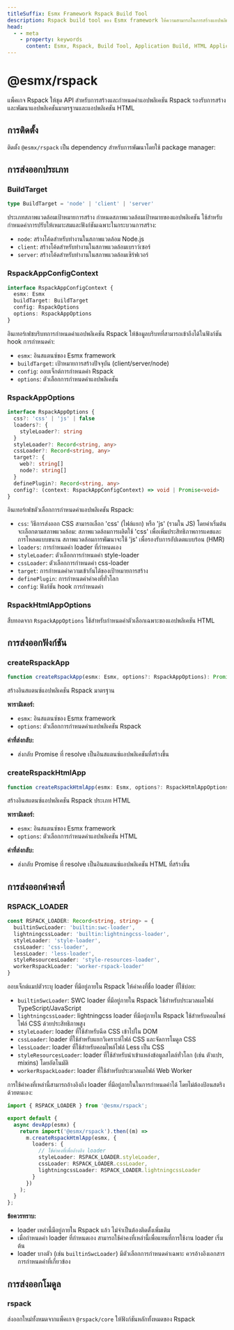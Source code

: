 ```yaml
---
titleSuffix: Esmx Framework Rspack Build Tool
description: Rspack build tool ของ Esmx framework ให้ความสามารถในการสร้างแอปพลิเคชันที่มีประสิทธิภาพสูง รองรับการพัฒนาและสร้างแอปพลิเคชันมาตรฐานและแอปพลิเคชัน HTML พร้อมด้วยตัวประมวลผลทรัพยากรและการปรับแต่งการปรับให้เหมาะสมที่หลากหลาย
head:
  - - meta
    - property: keywords
      content: Esmx, Rspack, Build Tool, Application Build, HTML Application, TypeScript, CSS, Resource Processing, Performance Optimization
---
```



# @esmx/rspack

แพ็คเกจ Rspack ให้ชุด API สำหรับการสร้างและกำหนดค่าแอปพลิเคชัน Rspack รองรับการสร้างและพัฒนาแอปพลิเคชันมาตรฐานและแอปพลิเคชัน HTML

## การติดตั้ง

ติดตั้ง `@esmx/rspack` เป็น dependency สำหรับการพัฒนาโดยใช้ package manager:

<PackageManagerTabs command="install @esmx/rspack -D" />

## การส่งออกประเภท

### BuildTarget

```ts
type BuildTarget = 'node' | 'client' | 'server'
```

ประเภทสภาพแวดล้อมเป้าหมายการสร้าง กำหนดสภาพแวดล้อมเป้าหมายของแอปพลิเคชัน ใช้สำหรับกำหนดค่าการปรับให้เหมาะสมและฟังก์ชันเฉพาะในกระบวนการสร้าง:
- `node`: สร้างโค้ดสำหรับทำงานในสภาพแวดล้อม Node.js
- `client`: สร้างโค้ดสำหรับทำงานในสภาพแวดล้อมเบราว์เซอร์
- `server`: สร้างโค้ดสำหรับทำงานในสภาพแวดล้อมเซิร์ฟเวอร์

### RspackAppConfigContext

```ts
interface RspackAppConfigContext {
  esmx: Esmx
  buildTarget: BuildTarget
  config: RspackOptions
  options: RspackAppOptions
}
```

อินเทอร์เฟซบริบทการกำหนดค่าแอปพลิเคชัน Rspack ให้ข้อมูลบริบทที่สามารถเข้าถึงได้ในฟังก์ชัน hook การกำหนดค่า:
- `esmx`: อินสแตนซ์ของ Esmx framework
- `buildTarget`: เป้าหมายการสร้างปัจจุบัน (client/server/node)
- `config`: ออบเจ็กต์การกำหนดค่า Rspack
- `options`: ตัวเลือกการกำหนดค่าแอปพลิเคชัน

### RspackAppOptions

```ts
interface RspackAppOptions {
  css?: 'css' | 'js' | false
  loaders?: {
    styleLoader?: string
  }
  styleLoader?: Record<string, any>
  cssLoader?: Record<string, any>
  target?: {
    web?: string[]
    node?: string[]
  }
  definePlugin?: Record<string, any>
  config?: (context: RspackAppConfigContext) => void | Promise<void>
}
```

อินเทอร์เฟซตัวเลือกการกำหนดค่าแอปพลิเคชัน Rspack:
- `css`: วิธีการส่งออก CSS สามารถเลือก 'css' (ไฟล์แยก) หรือ 'js' (รวมใน JS) โดยค่าเริ่มต้นจะเลือกตามสภาพแวดล้อม: สภาพแวดล้อมการผลิตใช้ 'css' เพื่อเพิ่มประสิทธิภาพการแคชและการโหลดแบบขนาน สภาพแวดล้อมการพัฒนาจะใช้ 'js' เพื่อรองรับการอัปเดตแบบร้อน (HMR)
- `loaders`: การกำหนดค่า loader ที่กำหนดเอง
- `styleLoader`: ตัวเลือกการกำหนดค่า style-loader
- `cssLoader`: ตัวเลือกการกำหนดค่า css-loader
- `target`: การกำหนดค่าความเข้ากันได้ของเป้าหมายการสร้าง
- `definePlugin`: การกำหนดค่าค่าคงที่ทั่วโลก
- `config`: ฟังก์ชัน hook การกำหนดค่า

### RspackHtmlAppOptions

สืบทอดจาก `RspackAppOptions` ใช้สำหรับกำหนดค่าตัวเลือกเฉพาะของแอปพลิเคชัน HTML

## การส่งออกฟังก์ชัน

### createRspackApp

```ts
function createRspackApp(esmx: Esmx, options?: RspackAppOptions): Promise<App>
```

สร้างอินสแตนซ์แอปพลิเคชัน Rspack มาตรฐาน

**พารามิเตอร์:**
- `esmx`: อินสแตนซ์ของ Esmx framework
- `options`: ตัวเลือกการกำหนดค่าแอปพลิเคชัน Rspack

**ค่าที่ส่งกลับ:**
- ส่งกลับ Promise ที่ resolve เป็นอินสแตนซ์แอปพลิเคชันที่สร้างขึ้น

### createRspackHtmlApp

```ts
function createRspackHtmlApp(esmx: Esmx, options?: RspackHtmlAppOptions): Promise<App>
```

สร้างอินสแตนซ์แอปพลิเคชัน Rspack ประเภท HTML

**พารามิเตอร์:**
- `esmx`: อินสแตนซ์ของ Esmx framework
- `options`: ตัวเลือกการกำหนดค่าแอปพลิเคชัน HTML

**ค่าที่ส่งกลับ:**
- ส่งกลับ Promise ที่ resolve เป็นอินสแตนซ์แอปพลิเคชัน HTML ที่สร้างขึ้น

## การส่งออกค่าคงที่
### RSPACK_LOADER

```ts
const RSPACK_LOADER: Record<string, string> = {
  builtinSwcLoader: 'builtin:swc-loader',
  lightningcssLoader: 'builtin:lightningcss-loader',
  styleLoader: 'style-loader',
  cssLoader: 'css-loader',
  lessLoader: 'less-loader',
  styleResourcesLoader: 'style-resources-loader',
  workerRspackLoader: 'worker-rspack-loader'
}
```

ออบเจ็กต์แมปตัวระบุ loader ที่มีอยู่ภายใน Rspack ให้ค่าคงที่ชื่อ loader ที่ใช้บ่อย:

- `builtinSwcLoader`: SWC loader ที่มีอยู่ภายใน Rspack ใช้สำหรับประมวลผลไฟล์ TypeScript/JavaScript
- `lightningcssLoader`: lightningcss loader ที่มีอยู่ภายใน Rspack ใช้สำหรับคอมไพล์ไฟล์ CSS ด้วยประสิทธิภาพสูง
- `styleLoader`: loader ที่ใช้สำหรับฉีด CSS เข้าไปใน DOM
- `cssLoader`: loader ที่ใช้สำหรับแยกวิเคราะห์ไฟล์ CSS และจัดการโมดูล CSS
- `lessLoader`: loader ที่ใช้สำหรับคอมไพล์ไฟล์ Less เป็น CSS
- `styleResourcesLoader`: loader ที่ใช้สำหรับนำเข้าแหล่งข้อมูลสไตล์ทั่วโลก (เช่น ตัวแปร, mixins) โดยอัตโนมัติ
- `workerRspackLoader`: loader ที่ใช้สำหรับประมวลผลไฟล์ Web Worker

การใช้ค่าคงที่เหล่านี้สามารถอ้างอิงถึง loader ที่มีอยู่ภายในในการกำหนดค่าได้ โดยไม่ต้องป้อนสตริงด้วยตนเอง:

```ts title="src/entry.node.ts"
import { RSPACK_LOADER } from '@esmx/rspack';

export default {
  async devApp(esmx) {
    return import('@esmx/rspack').then((m) =>
      m.createRspackHtmlApp(esmx, {
        loaders: {
          // ใช้ค่าคงที่เพื่ออ้างอิง loader
          styleLoader: RSPACK_LOADER.styleLoader,
          cssLoader: RSPACK_LOADER.cssLoader,
          lightningcssLoader: RSPACK_LOADER.lightningcssLoader
        }
      })
    );
  }
};
```

**ข้อควรทราบ:**
- loader เหล่านี้มีอยู่ภายใน Rspack แล้ว ไม่จำเป็นต้องติดตั้งเพิ่มเติม
- เมื่อกำหนดค่า loader ที่กำหนดเอง สามารถใช้ค่าคงที่เหล่านี้เพื่อแทนที่การใช้งาน loader เริ่มต้น
- loader บางตัว (เช่น `builtinSwcLoader`) มีตัวเลือกการกำหนดค่าเฉพาะ ควรอ้างอิงเอกสารการกำหนดค่าที่เกี่ยวข้อง

## การส่งออกโมดูล

### rspack

ส่งออกใหม่ทั้งหมดจากแพ็คเกจ `@rspack/core` ให้ฟังก์ชันหลักทั้งหมดของ Rspack
